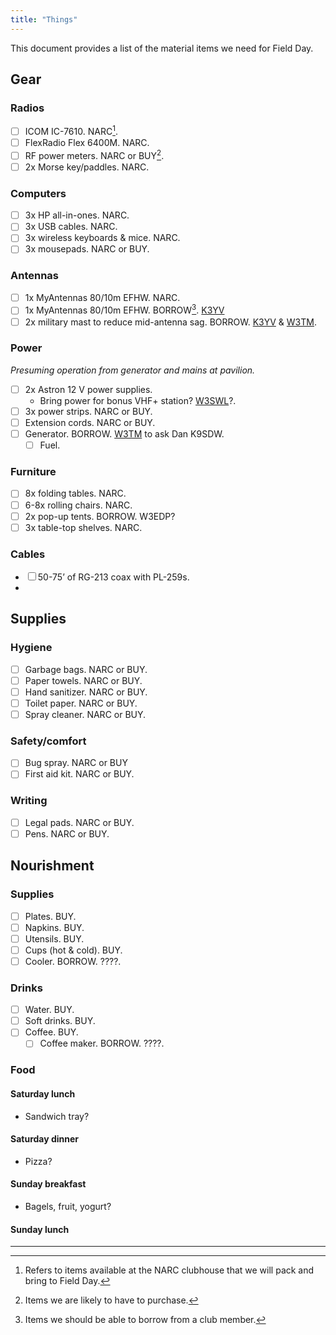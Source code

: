 ```yaml
---
title: "Things"
---
```


This document provides a list of the material items we need for Field Day.

## Gear

### Radios

- [ ] ICOM IC-7610. NARC[^1].
- [ ] FlexRadio Flex 6400M. NARC.
- [ ] RF power meters. NARC or BUY[^2].
- [ ] 2x Morse key/paddles. NARC.

### Computers

- [ ] 3x HP all-in-ones. NARC.
- [ ] 3x USB cables. NARC.
- [ ] 3x wireless keyboards & mice. NARC.
- [ ] 3x mousepads. NARC or BUY.

### Antennas

- [ ] 1x MyAntennas 80/10m EFHW. NARC.
- [ ] 1x MyAntennas 80/10m EFHW. BORROW[^3]. [K3YV](people.qmd#K3YV)
- [ ] 2x military mast to reduce mid-antenna sag. BORROW. [K3YV](people.qmd#K3YV) & [W3TM](people.qmd#W3TM).

### Power

*Presuming operation from generator and mains at pavilion.*

- [ ] 2x Astron 12 V power supplies.
    - Bring power for bonus VHF+ station? [W3SWL](people.qmd#W3SWL)?.
- [ ] 3x power strips. NARC or BUY.
- [ ] Extension cords. NARC or BUY.
- [ ] Generator. BORROW. [W3TM](people.qmd#W3TM) to ask Dan K9SDW.
    - [ ] Fuel.

### Furniture

- [ ] 8x folding tables. NARC.
- [ ] 6-8x rolling chairs. NARC.
- [ ] 2x pop-up tents. BORROW. W3EDP?
- [ ] 3x table-top shelves. NARC. 

### Cables

- [ ] 50-75' of RG-213 coax with PL-259s.
-

## Supplies

### Hygiene

- [ ] Garbage bags. NARC or BUY.
- [ ] Paper towels. NARC or BUY.
- [ ] Hand sanitizer. NARC or BUY.
- [ ] Toilet paper. NARC or BUY.
- [ ] Spray cleaner. NARC or BUY.

### Safety/comfort

- [ ] Bug spray. NARC or BUY
- [ ] First aid kit. NARC or BUY. 

### Writing

- [ ] Legal pads. NARC or BUY. 
- [ ] Pens. NARC or BUY. 

## Nourishment

### Supplies

- [ ] Plates. BUY.
- [ ] Napkins. BUY.
- [ ] Utensils. BUY.
- [ ] Cups (hot & cold). BUY.
- [ ] Cooler. BORROW. ????.

### Drinks

- [ ] Water. BUY.
- [ ] Soft drinks. BUY.
- [ ] Coffee. BUY.
    - [ ] Coffee maker. BORROW. ????.

### Food

#### Saturday lunch

- Sandwich tray?

#### Saturday dinner

- Pizza?

#### Sunday breakfast

- Bagels, fruit, yogurt?

#### Sunday lunch

---

[^1]: Refers to items available at the NARC clubhouse that we will pack and bring to Field Day.

[^2]: Items we are likely to have to purchase.

[^3]: Items we should be able to borrow from a club member.